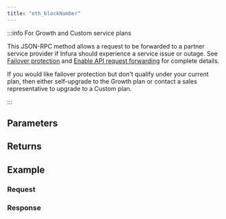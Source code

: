 ```yaml
---
title: "eth_blockNumber"
---
```




<Description />

:::info For Growth and Custom service plans

This JSON-RPC method allows a request to be forwarded to a partner service provider if Infura should
experience a service issue or outage. See [Failover protection](../concepts/failover-protection.md)
and [Enable API request forwarding](../how-to/failover-protection-imp-polygon.md)
for complete details.

If you would like failover protection but don't qualify under your current plan, then either
self-upgrade to the Growth plan or contact a sales representative to upgrade to a Custom plan.

:::

## Parameters


<Params />

## Returns


<Returns />

## Example


<Example />

### Request


<Request />

### Response


<Response />
